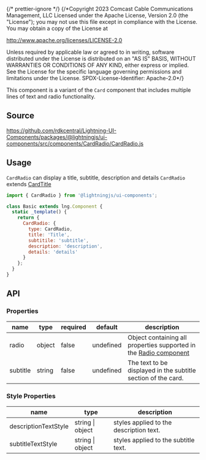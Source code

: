 {/* prettier-ignore */}
{/*Copyright 2023 Comcast Cable Communications Management, LLC
Licensed under the Apache License, Version 2.0 (the "License");
you may not use this file except in compliance with the License.
You may obtain a copy of the License at

http://www.apache.org/licenses/LICENSE-2.0

Unless required by applicable law or agreed to in writing, software
distributed under the License is distributed on an "AS IS" BASIS,
WITHOUT WARRANTIES OR CONDITIONS OF ANY KIND, either express or implied.
See the License for the specific language governing permissions and
limitations under the License.
SPDX-License-Identifier: Apache-2.0\*/}


<Meta of={CardRadioStories} />

<Tile />

This component is a variant of the `Card` component that includes multiple lines of text and radio functionality.

## Source

https://github.com/rdkcentral/Lightning-UI-Components/packages/@lightningjs/ui-components/src/components/CardRadio/CardRadio.js

## Usage

`CardRadio` can display a title, subtitle, description and details
`CardRadio` extends [CardTitle](?path=/docs/tiles-cards-cardtitle--card-title)

```js
import { CardRadio } from '@lightningjs/ui-components';

class Basic extends lng.Component {
  static _template() {
    return {
      CardRadio: {
        type: CardRadio,
        title: 'Title',
        subtitile: 'subtitle',
        description: 'description',
        details: 'details'
      }
    };
  }
}
```

## API

### Properties

| name     | type   | required | default   | description                                                                                             |
| -------- | ------ | -------- | --------- | ------------------------------------------------------------------------------------------------------- |
| radio    | object | false    | undefined | Object containing all properties supported in the [Radio component](?path=/docs/utilities-radio--radio) |
| subtitle | string | false    | undefined | The text to be displayed in the subtitle section of the card.                                           |

### Style Properties

| name                 | type             | description                             |
| -------------------- | ---------------- | --------------------------------------- |
| descriptionTextStyle | string \| object | styles applied to the description text. |
| subtitleTextStyle    | string \| object | styles applied to the subtitle text.    |
